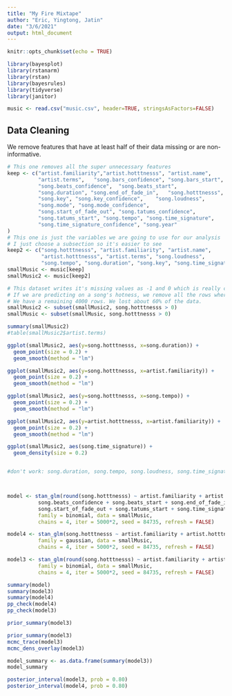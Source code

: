 ```yaml
---
title: "My Fire Mixtape"
author: "Eric, Yingtong, Jatin"
date: "3/6/2021"
output: html_document
---
```


```r
knitr::opts_chunk$set(echo = TRUE)
```

```r
library(bayesplot)
library(rstanarm)
library(rstan)
library(bayesrules)
library(tidyverse)
library(janitor)
```



```r
music <- read.csv("music.csv", header=TRUE, stringsAsFactors=FALSE)
```

## Data Cleaning

We remove features that have at least half of their data missing or are non-informative.


```r
# This one removes all the super unnecessary features
keep <- c("artist.familiarity","artist.hotttnesss",	"artist.name",
          "artist.terms",	"song.bars_confidence",	"song.bars_start",
          "song.beats_confidence",	"song.beats_start",
          "song.duration", "song.end_of_fade_in",	"song.hotttnesss",
          "song.key", "song.key_confidence",	"song.loudness",
          "song.mode", "song.mode_confidence", 
          "song.start_of_fade_out", "song.tatums_confidence",
          "song.tatums_start", "song.tempo", "song.time_signature", 
          "song.time_signature_confidence",	"song.year"
) 
# This one is just the variables we are going to use for our analysis
# I just choose a subsection so it's easier to see
keep2 <- c("song.hotttnesss", "artist.familiarity", "artist.name", 
           "artist.hotttnesss", "artist.terms", "song.loudness", 
           "song.tempo", "song.duration", "song.key", "song.time_signature")
smallMusic <- music[keep]
smallMusic2 <- music[keep2]
```


```r
# This dataset writes it's missing values as -1 and 0 which is really confusing.
# If we are predicting on a song's hotness, we remove all the rows where we don't know the outcome.
# We have a remaining 4000 rows. We lost about 60% of the data.
smallMusic2 <- subset(smallMusic2, song.hotttnesss > 0)
smallMusic <- subset(smallMusic, song.hotttnesss > 0)

```

```r
summary(smallMusic2)
#table(smallMusic2$artist.terms)

ggplot(smallMusic2, aes(y=song.hotttnesss, x=song.duration)) +
  geom_point(size = 0.2) +
  geom_smooth(method = "lm")

ggplot(smallMusic2, aes(y=song.hotttnesss, x=artist.familiarity)) +
  geom_point(size = 0.2) +
  geom_smooth(method = "lm")

ggplot(smallMusic2, aes(y=song.hotttnesss, x=song.tempo)) +
  geom_point(size = 0.2) +
  geom_smooth(method = "lm")

ggplot(smallMusic2, aes(y=artist.hotttnesss, x=artist.familiarity)) +
  geom_point(size = 0.2) +
  geom_smooth(method = "lm")

ggplot(smallMusic2, aes(song.time_signature)) +
  geom_density(size = 0.2)



```

```r
#don't work: song.duration, song.tempo, song.loudness, song.time_signature, song.key



model <- stan_glm(round(song.hotttnesss) ~ artist.familiarity + artist.hotttnesss +song.bars_confidence + song.bars_start +
          song.beats_confidence + song.beats_start + song.end_of_fade_in + song.key_confidence + song.mode + song.mode_confidence +
          song.start_of_fade_out + song.tatums_start + song.time_signature_confidence + song.year,
          family = binomial, data = smallMusic,
          chains = 4, iter = 5000*2, seed = 84735, refresh = FALSE)

model4 <- stan_glm(song.hotttnesss ~ artist.familiarity + artist.hotttnesss + artist.familiarity:artist.hotttnesss,
          family = gaussian, data = smallMusic,
          chains = 4, iter = 5000*2, seed = 84735, refresh = FALSE)

model3 <- stan_glm(round(song.hotttnesss) ~ artist.familiarity + artist.hotttnesss + artist.familiarity:artist.hotttnesss,
          family = binomial, data = smallMusic,
          chains = 4, iter = 5000*2, seed = 84735, refresh = FALSE)
```

```r
summary(model)
summary(model3)
summary(model4)
pp_check(model4)
pp_check(model3)

prior_summary(model3)
```

```r
prior_summary(model3)
mcmc_trace(model3)
mcmc_dens_overlay(model3)

model_summary <- as.data.frame(summary(model3))
model_summary

```

```r
posterior_interval(model3, prob = 0.80)
posterior_interval(model4, prob = 0.80)

```

